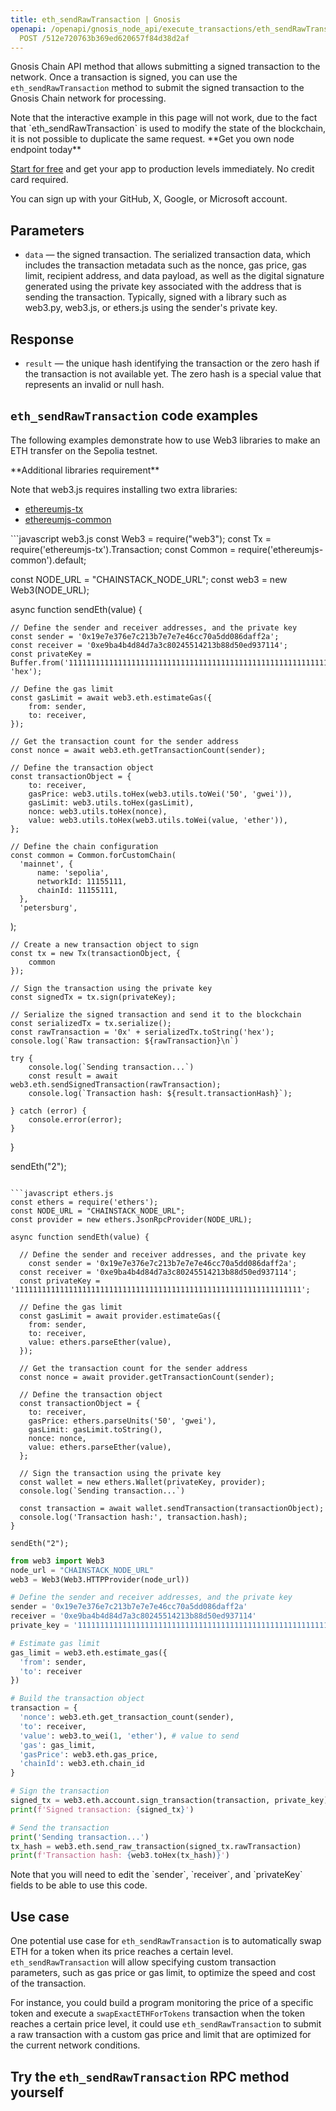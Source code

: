 ---
title: eth_sendRawTransaction | Gnosis
openapi: /openapi/gnosis_node_api/execute_transactions/eth_sendRawTransaction.json
  POST /512e720763b369ed620657f84d38d2af
---

Gnosis Chain API method that allows submitting a signed transaction to the network. Once a transaction is signed, you can use the `eth_sendRawTransaction` method to submit the signed transaction to the Gnosis Chain network for processing.

<Warning>
Note that the interactive example in this page will not work, due to the fact that `eth_sendRawTransaction` is used to modify the state of the blockchain, it is not possible to duplicate the same request.
</Warning>

<Check>
**Get you own node endpoint today**

[Start for free](https://console.chainstack.com/) and get your app to production levels immediately. No credit card required.

You can sign up with your GitHub, X, Google, or Microsoft account.
</Check>


## Parameters

* `data` — the signed transaction. The serialized transaction data, which includes the transaction metadata such as the nonce, gas price, gas limit, recipient address, and data payload, as well as the digital signature generated using the private key associated with the address that is sending the transaction. Typically, signed with a library such as web3.py, web3.js, or ethers.js using the sender's private key.

## Response

* `result` — the unique hash identifying the transaction or the zero hash if the transaction is not available yet. The zero hash is a special value that represents an invalid or null hash.

## `eth_sendRawTransaction` code examples

The following examples demonstrate how to use Web3 libraries to make an ETH transfer on the Sepolia testnet.

<Note>
**Additional libraries requirement**

Note that web3.js requires installing two extra libraries:

* [ethereumjs-tx](https://www.npmjs.com/package/@ethereumjs/tx)
* [ethereumjs-common](https://www.npmjs.com/package/@ethereumjs/common)
</Note>

<CodeGroup>
```javascript web3.js
const Web3 = require("web3");
const Tx = require('ethereumjs-tx').Transaction;
const Common = require('ethereumjs-common').default;

const NODE_URL = "CHAINSTACK_NODE_URL";
const web3 = new Web3(NODE_URL);

async function sendEth(value) {

    // Define the sender and receiver addresses, and the private key
    const sender = '0x19e7e376e7c213b7e7e7e46cc70a5dd086daff2a';
    const receiver = '0xe9ba4b4d84d7a3c80245514213b88d50ed937114';
    const privateKey = Buffer.from('1111111111111111111111111111111111111111111111111111111111111111', 'hex');

    // Define the gas limit
    const gasLimit = await web3.eth.estimateGas({
        from: sender,
        to: receiver,
    });

    // Get the transaction count for the sender address
    const nonce = await web3.eth.getTransactionCount(sender);

    // Define the transaction object
    const transactionObject = {
        to: receiver,
        gasPrice: web3.utils.toHex(web3.utils.toWei('50', 'gwei')),
        gasLimit: web3.utils.toHex(gasLimit),
        nonce: web3.utils.toHex(nonce),
        value: web3.utils.toHex(web3.utils.toWei(value, 'ether')),
    };

    // Define the chain configuration
    const common = Common.forCustomChain(
      'mainnet', {
          name: 'sepolia',
          networkId: 11155111,
          chainId: 11155111,
      },
      'petersburg',
  );

    // Create a new transaction object to sign 
    const tx = new Tx(transactionObject, {
        common
    });

    // Sign the transaction using the private key  
    const signedTx = tx.sign(privateKey);

    // Serialize the signed transaction and send it to the blockchain 
    const serializedTx = tx.serialize();
    const rawTransaction = '0x' + serializedTx.toString('hex');
    console.log(`Raw transaction: ${rawTransaction}\n`)

    try {
        console.log(`Sending transaction...`)
        const result = await web3.eth.sendSignedTransaction(rawTransaction);
        console.log(`Transaction hash: ${result.transactionHash}`);

    } catch (error) {
        console.error(error);
    }
}

sendEth("2");
```

```javascript ethers.js
const ethers = require('ethers');
const NODE_URL = "CHAINSTACK_NODE_URL";
const provider = new ethers.JsonRpcProvider(NODE_URL);

async function sendEth(value) {

  // Define the sender and receiver addresses, and the private key
	const sender = '0x19e7e376e7c213b7e7e7e46cc70a5dd086daff2a';
  const receiver = '0xe9ba4b4d84d7a3c80245514213b88d50ed937114';
  const privateKey = '1111111111111111111111111111111111111111111111111111111111111111';
  
  // Define the gas limit
  const gasLimit = await provider.estimateGas({
    from: sender,
    to: receiver,
    value: ethers.parseEther(value),
  });

  // Get the transaction count for the sender address
  const nonce = await provider.getTransactionCount(sender);

  // Define the transaction object
  const transactionObject = {
    to: receiver,
    gasPrice: ethers.parseUnits('50', 'gwei'),
    gasLimit: gasLimit.toString(),
    nonce: nonce,
    value: ethers.parseEther(value),
  };

  // Sign the transaction using the private key  
  const wallet = new ethers.Wallet(privateKey, provider);
  console.log(`Sending transaction...`)
  
  const transaction = await wallet.sendTransaction(transactionObject);
  console.log('Transaction hash:', transaction.hash);
}

sendEth("2");
```

```python web3.py
from web3 import Web3  
node_url = "CHAINSTACK_NODE_URL"
web3 = Web3(Web3.HTTPProvider(node_url)) 

# Define the sender and receiver addresses, and the private key
sender = '0x19e7e376e7c213b7e7e7e46cc70a5dd086daff2a' 
receiver = '0xe9ba4b4d84d7a3c80245514213b88d50ed937114' 
private_key = '1111111111111111111111111111111111111111111111111111111111111111'   

# Estimate gas limit
gas_limit = web3.eth.estimate_gas({
  'from': sender,
  'to': receiver
})

# Build the transaction object
transaction = {
  'nonce': web3.eth.get_transaction_count(sender),
  'to': receiver,
  'value': web3.to_wei(1, 'ether'), # value to send 
  'gas': gas_limit,
  'gasPrice': web3.eth.gas_price,
  'chainId': web3.eth.chain_id
}

# Sign the transaction
signed_tx = web3.eth.account.sign_transaction(transaction, private_key)
print(f'Signed transaction: {signed_tx}')

# Send the transaction
print('Sending transaction...')
tx_hash = web3.eth.send_raw_transaction(signed_tx.rawTransaction)
print(f'Transaction hash: {web3.toHex(tx_hash)}')
```
</CodeGroup>

<Note>
Note that you will need to edit the `sender`, `receiver`, and `privateKey` fields to be able to use this code.
</Note>


## Use case

One potential use case for `eth_sendRawTransaction` is to automatically swap ETH for a token when its price reaches a certain level. `eth_sendRawTransaction` will allow specifying custom transaction parameters, such as gas price or gas limit, to optimize the speed and cost of the transaction.

For instance, you could build a program monitoring the price of a specific token and execute a `swapExactETHForTokens` transaction when the token reaches a certain price level, it could use `eth_sendRawTransaction` to submit a raw transaction with a custom gas price and limit that are optimized for the current network conditions.

## Try the `eth_sendRawTransaction` RPC method yourself